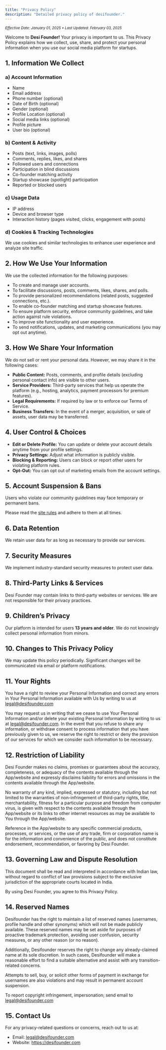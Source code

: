 ```yaml
---
title: "Privacy Policy"
description: "Detailed privacy policy of desifounder."
---
```


_<sub>Effective Date: January 01, 2025 • Last Updated: February 03, 2025</sub>_

Welcome to **Desi Founder!** Your privacy is important to us. This Privacy Policy explains how we collect, use, share, and protect your personal information when you use our social media platform for startups.

## 1. Information We Collect

### a) Account Information

- Name
- Email address
- Phone number (optional)
- Date of Birth (optional)
- Gender (optional)
- Profile Location (optional)
- Social media links (optional)
- Profile picture
- User bio (optional)

### b) Content & Activity

- Posts (text, links, images, polls)
- Comments, replies, likes, and shares
- Followed users and connections
- Participation in blind discussions
- Co-founder matching activity
- Startup showcase (spotlight) participation
- Reported or blocked users

### c) Usage Data

- IP address
- Device and browser type
- Interaction history (pages visited, clicks, engagement with posts)

### d) Cookies & Tracking Technologies

We use cookies and similar technologies to enhance user experience and analyze site traffic.

## 2. How We Use Your Information

We use the collected information for the following purposes:

- To create and manage user accounts.
- To facilitate discussions, posts, comments, likes, shares, and polls.
- To provide personalized recommendations (related posts, suggested connections, etc.).
- To enable co-founder matching and startup showcase features.
- To ensure platform security, enforce community guidelines, and take action against rule violations.
- To improve site functionality and user experience.
- To send notifications, updates, and marketing communications (you may opt out anytime).

## 3. How We Share Your Information

We do not sell or rent your personal data. However, we may share it in the following cases:

- **Public Content:** Posts, comments, and profile details (excluding personal contact info) are visible to other users.
- **Service Providers:** Third-party services that help us operate the platform (e.g., hosting, analytics, payment processors for premium features).
- **Legal Requirements:** If required by law or to enforce our Terms of Service.
- **Business Transfers:** In the event of a merger, acquisition, or sale of assets, user data may be transferred.

## 4. User Control & Choices

- **Edit or Delete Profile:** You can update or delete your account details anytime from your profile settings.
- **Privacy Settings:** Adjust what information is publicly visible.
- **Blocking & Reporting:** Users can block or report other users for violating platform rules.
- **Opt-Out:** You can opt out of marketing emails from the account settings.

## 5. Account Suspension & Bans

Users who violate our community guidelines may face temporary or permanent bans.

Please read the [site rules](https://desifounder.com/Rules) and adhere to them at all times.

## 6. Data Retention

We retain user data for as long as necessary to provide our services.

## 7. Security Measures

We implement industry-standard security measures to protect user data.

## 8. Third-Party Links & Services

Desi Founder may contain links to third-party websites or services. We are not responsible for their privacy practices.

## 9. Children’s Privacy

Our platform is intended for users **13 years and older**. We do not knowingly collect personal information from minors.

## 10. Changes to This Privacy Policy

We may update this policy periodically. Significant changes will be communicated via email or platform notifications.

## 11. Your Rights

You have a right to review your Personal Information and correct any errors in Your Personal Information available with Us by writing to us at [legal@desifounder.com](mailto:legal@desifounder.com)

You may request us in writing that we cease to use Your Personal Information and/or delete your existing Personal Information by writing to us at [legal@desifounder.com](mailto:legal@desifounder.com). In the event that you refuse to share any information, or withdraw consent to process information that you have previously given to us, we reserve the right to restrict or deny the provision of our services for which we consider such information to be necessary.

## 12. Restriction of Liability

Desi Founder makes no claims, promises or guarantees about the accuracy, completeness, or adequacy of the contents available through the App/website and expressly disclaims liability for errors and omissions in the contents available through the App/website.

No warranty of any kind, implied, expressed or statutory, including but not limited to the warranties of non-infringement of third-party rights, title, merchantability, fitness for a particular purpose and freedom from computer virus, is given with respect to the contents available through the App/website or its links to other internet resources as may be available to You through the App/website.

Reference in the App/website to any specific commercial products, processes, or services, or the use of any trade, firm or corporation name is for the information and convenience of the public, and does not constitute endorsement, recommendation, or favoring by Desi Founder.

## 13. Governing Law and Dispute Resolution

This document shall be read and interpreted in accordance with Indian law, without regard to conflict of law provisions subject to the exclusive jurisdiction of the appropriate courts located in India.

By using Desi Founder, you agree to this Privacy Policy.

## 14. Reserved Names

Desifounder has the right to maintain a list of reserved names (usernames, profile handle and other synonyms) which will not be made publicly available. These reserved names may be set aside for purposes of proactive trademark protection, avoiding user confusion, security measures, or any other reason (or no reason).

Additionally, Desifounder reserves the right to change any already-claimed name at its sole discretion. In such cases, Desifounder will make a reasonable effort to find a suitable alternative and assist with any transition-related concerns.

Attempts to sell, buy, or solicit other forms of payment in exchange for usernames are also violations and may result in permanent account suspension.

To report copyright infringement, impersonation; send email to [legal@desifounder.com](mailto:legal@desifounder.com)

## 15. Contact Us

For any privacy-related questions or concerns, reach out to us at:

- Email: [legal@desifounder.com](mailto:legal@desifounder.com)
- Website: https://desifounder.com